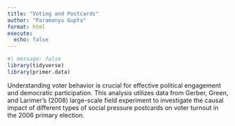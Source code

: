 ```yaml
---
title: "Voting and Postcards"
author: "Paramanyu Gupta"
format: html
execute: 
  echo: false
---
```


```r
#| message: false
library(tidyverse)
library(primer.data)
```

Understanding voter behavior is crucial for effective political engagement and democratic participation. This analysis utilizes data from Gerber, Green, and Larimer's (2008) large-scale field experiment to investigate the causal impact of different types of social pressure postcards on voter turnout in the 2006 primary election.
